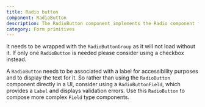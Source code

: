 ```yaml
---
title: Radio button
component: RadioButton
description: The RadioButton component implements the Radio component from Radix with default styling and the css prop.
category: Form primitives
---
```


It needs to be wrapped with the `RadioButtonGroup` as it will not load without it. If only one `RadioButton` is needed please consider using a checkbox instead.

A `RadioButton` needs to be associated with a label for accessibility purposes and to display the text for it. So rather than using the `RadioButton` component directly in a UI, consider using a `RadioButtonField`, which provides a `Label` and displays validation errors. Use this `RadioButton` to compose more complex `Field` type components.
